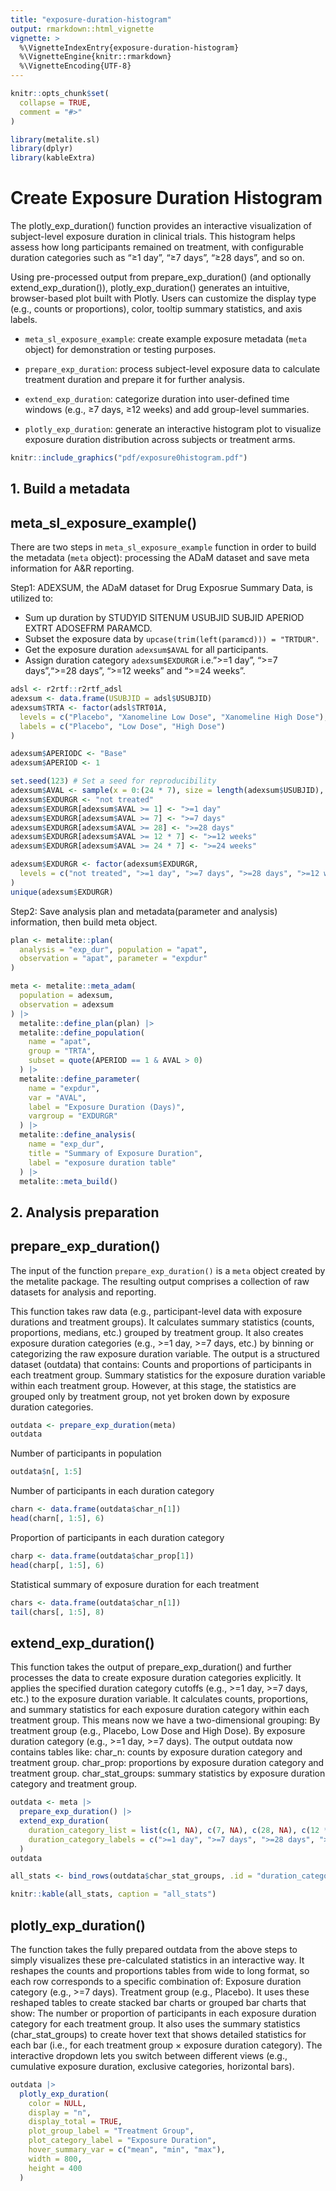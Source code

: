 ```yaml
---
title: "exposure-duration-histogram"
output: rmarkdown::html_vignette
vignette: >
  %\VignetteIndexEntry{exposure-duration-histogram}
  %\VignetteEngine{knitr::rmarkdown}
  %\VignetteEncoding{UTF-8}
---
```


```r
knitr::opts_chunk$set(
  collapse = TRUE,
  comment = "#>"
)
```

```r
library(metalite.sl)
library(dplyr)
library(kableExtra)
```

# Create Exposure Duration Histogram

The plotly_exp_duration() function provides an interactive visualization of subject-level exposure duration in clinical trials. This histogram helps assess how long participants remained on treatment, with configurable duration categories such as "≥1 day", "≥7 days", "≥28 days", and so on.

Using pre-processed output from prepare_exp_duration() (and optionally extend_exp_duration()), plotly_exp_duration() generates an intuitive, browser-based plot built with Plotly. Users can customize the display type (e.g., counts or proportions), color, tooltip summary statistics, and axis labels.

-  `meta_sl_exposure_example`: create example exposure metadata (`meta` object) for demonstration or testing purposes.

-  `prepare_exp_duration`: process subject-level exposure data to calculate treatment duration and prepare it for further analysis.

-  `extend_exp_duration`: categorize duration into user-defined time windows (e.g., ≥7 days, ≥12 weeks) and add group-level summaries.

-  `plotly_exp_duration`: generate an interactive histogram plot to visualize exposure duration distribution across subjects or treatment arms.

```r
knitr::include_graphics("pdf/exposure0histogram.pdf")
```

## 1. Build a metadata
## meta_sl_exposure_example()
There are two steps in `meta_sl_exposure_example` function in order to build the metadata (`meta` object): processing the ADaM dataset and save meta information for A&R reporting.

Step1: ADEXSUM, the ADaM dataset for Drug Exposrue Summary Data, is utilized to:

- Sum up duration by STUDYID SITENUM USUBJID SUBJID APERIOD EXTRT ADOSEFRM PARAMCD.
- Subset the exposure data by `upcase(trim(left(paramcd))) = "TRTDUR"`.
- Get the exposure duration `adexsum$AVAL` for all participants.
- Assign duration category `adexsum$EXDURGR` i.e.">=1 day", ">=7 days",">=28 days", ">=12 weeks" and ">=24 weeks".
```r
adsl <- r2rtf::r2rtf_adsl
adexsum <- data.frame(USUBJID = adsl$USUBJID)
adexsum$TRTA <- factor(adsl$TRT01A,
  levels = c("Placebo", "Xanomeline Low Dose", "Xanomeline High Dose"),
  labels = c("Placebo", "Low Dose", "High Dose")
)

adexsum$APERIODC <- "Base"
adexsum$APERIOD <- 1

set.seed(123) # Set a seed for reproducibility
adexsum$AVAL <- sample(x = 0:(24 * 7), size = length(adexsum$USUBJID), replace = TRUE)
adexsum$EXDURGR <- "not treated"
adexsum$EXDURGR[adexsum$AVAL >= 1] <- ">=1 day"
adexsum$EXDURGR[adexsum$AVAL >= 7] <- ">=7 days"
adexsum$EXDURGR[adexsum$AVAL >= 28] <- ">=28 days"
adexsum$EXDURGR[adexsum$AVAL >= 12 * 7] <- ">=12 weeks"
adexsum$EXDURGR[adexsum$AVAL >= 24 * 7] <- ">=24 weeks"

adexsum$EXDURGR <- factor(adexsum$EXDURGR,
  levels = c("not treated", ">=1 day", ">=7 days", ">=28 days", ">=12 weeks", ">=24 weeks")
)
unique(adexsum$EXDURGR)
```
Step2: Save analysis plan and metadata(parameter and analysis) information, then build meta object.

```r
plan <- metalite::plan(
  analysis = "exp_dur", population = "apat",
  observation = "apat", parameter = "expdur"
)

meta <- metalite::meta_adam(
  population = adexsum,
  observation = adexsum
) |>
  metalite::define_plan(plan) |>
  metalite::define_population(
    name = "apat",
    group = "TRTA",
    subset = quote(APERIOD == 1 & AVAL > 0)
  ) |>
  metalite::define_parameter(
    name = "expdur",
    var = "AVAL",
    label = "Exposure Duration (Days)",
    vargroup = "EXDURGR"
  ) |>
  metalite::define_analysis(
    name = "exp_dur",
    title = "Summary of Exposure Duration",
    label = "exposure duration table"
  ) |>
  metalite::meta_build()
```


## 2. Analysis preparation
## prepare_exp_duration()

The input of the function `prepare_exp_duration()` is a `meta` object created by the metalite package. The resulting output comprises a collection of raw datasets for analysis and reporting.

This function takes raw data (e.g., participant-level data with exposure durations and treatment groups).
It calculates summary statistics (counts, proportions, medians, etc.) grouped by treatment group.
It also creates exposure duration categories (e.g., >=1 day, >=7 days, etc.) by binning or categorizing the raw exposure duration variable.
The output is a structured dataset (outdata) that contains:
Counts and proportions of participants in each treatment group.
Summary statistics for the exposure duration variable within each treatment group.
However, at this stage, the statistics are grouped only by treatment group, not yet broken down by exposure duration categories.

```r
outdata <- prepare_exp_duration(meta)
outdata
```

Number of participants in population

```r
outdata$n[, 1:5]
```

Number of participants in each duration category

```r
charn <- data.frame(outdata$char_n[1])
head(charn[, 1:5], 6)
```

Proportion of participants in each duration category

```r
charp <- data.frame(outdata$char_prop[1])
head(charp[, 1:5], 6)
```

Statistical summary of exposure duration for each treatment

```r
chars <- data.frame(outdata$char_n[1])
tail(chars[, 1:5], 8)
```
## extend_exp_duration()
This function takes the output of prepare_exp_duration() and further processes the data to create exposure duration categories explicitly.
It applies the specified duration category cutoffs (e.g., >=1 day, >=7 days, etc.) to the exposure duration variable.
It calculates counts, proportions, and summary statistics for each exposure duration category within each treatment group.
This means now we have a two-dimensional grouping:
By treatment group (e.g., Placebo, Low Dose and High Dose).
By exposure duration category (e.g., >=1 day, >=7 days).
The output outdata now contains tables like:
char_n: counts by exposure duration category and treatment group.
char_prop: proportions by exposure duration category and treatment group.
char_stat_groups: summary statistics by exposure duration category and treatment group.


```r
outdata <- meta |>
  prepare_exp_duration() |>
  extend_exp_duration(
    duration_category_list = list(c(1, NA), c(7, NA), c(28, NA), c(12 * 7, NA), c(24 * 7, NA)),
    duration_category_labels = c(">=1 day", ">=7 days", ">=28 days", ">=12 weeks", ">=24 weeks")
  )
outdata
```

```r
all_stats <- bind_rows(outdata$char_stat_groups, .id = "duration_category")

knitr::kable(all_stats, caption = "all_stats")                                       
```


## plotly_exp_duration()
The function takes the fully prepared outdata from the above steps to simply visualizes these pre-calculated statistics in an interactive way.
It reshapes the counts and proportions tables from wide to long format, so each row corresponds to a specific combination of:
Exposure duration category (e.g., >=7 days).
Treatment group (e.g., Placebo).
It uses these reshaped tables to create stacked bar charts or grouped bar charts that show:
The number or proportion of participants in each exposure duration category for each treatment group.
It also uses the summary statistics (char_stat_groups) to create hover text that shows detailed statistics for each bar (i.e., for each treatment group × exposure duration category).
The interactive dropdown lets you switch between different views (e.g., cumulative exposure duration, exclusive categories, horizontal bars).

```r
outdata |>
  plotly_exp_duration(
    color = NULL,
    display = "n",
    display_total = TRUE,
    plot_group_label = "Treatment Group",
    plot_category_label = "Exposure Duration",
    hover_summary_var = c("mean", "min", "max"),
    width = 800,
    height = 400
  )
```

